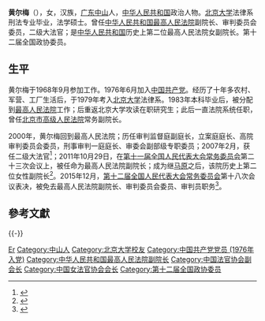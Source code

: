 '''黄尔梅'''（{{bd|1951年|12月||catIdx=H黄}}），女，汉族，[[广东|广东]][[中山市|中山]]人，[[中华人民共和国|中华人民共和国]]政治人物。[[北京大学|北京大学]]法律系刑法专业毕业，法学硕士。曾任[[中华人民共和国最高人民法院|中华人民共和国最高人民法院]]副院长、审判委员会委员，二级大法官；是[[中华人民共和国|中华人民共和国]]历史上第二位最高人民法院女副院长。第十二届全国政协委员。

== 生平 ==
黄尔梅于1968年9月参加工作。1976年6月加入[[中国共产党|中国共产党]]。经历了十年多农村、军营、工厂生活后，于1979年考入[[北京大学|北京大学]]法律系。1983年本科毕业后，被分配到[[中华人民共和国最高人民法院|最高人民法院]]工作；后重返北京大学攻读在职研究生；此后一直法院系统任职，曾任[[北京市高级人民法院|北京市高级人民法院]]常务副院长。

2000年，黄尔梅回到最高人民法院；历任审判监督庭副庭长，立案庭庭长、高院审判委员会委员，刑事审判一庭庭长、审委会副部级专职委员；2007年2月，获任二级大法官<ref>{{Cite web|title= 26名资深法官晋升为中华人民共和国大法官|url=http://news.xinhuanet.com/legal/2007-12/25/content_7306505.htm|accessdate=|work=}}</ref>；2011年10月29日，在[[第十一届全国人民代表大会常务委员会|第十一届全国人民代表大会常务委员会]]第二十三次会议上，被任命为最高人民法院副院长；成为继[[马原_(政治人物)|马原]]之后，该院历史上第二位女性副院长<ref>{{Cite web|title=黄尔梅成最高法史上第二位女性副院长|url=http://china.dwnews.com/news/2011-10-30/58263998html|accessdate=|work=}}{{dead link|date=2018年5月 |bot=InternetArchiveBot |fix-attempted=yes }}</ref>。2015年12月，[[第十二届全国人民代表大会常务委员会|第十二届全国人民代表大会常务委员会]]第十八次会议表决，被免去最高人民法院副院长、审判委员会委员、审判员职务<ref>{{cite news|title=黑龙江省高院院长张述元调任最高法院副院长|url=http://www.thepaper.cn/newsDetail_forward_1413908|accessdate=2015-12-27|newspaper=澎湃新闻}}</ref>。

== 參考文獻 ==
{{reflist}}
{{-}}
{{start box}}
{{s-legal}}
{{s-before|[[南英|南　英]]}}
{{s-title|[[中华人民共和国最高人民法院|中华人民共和国最高人民法院]]刑事审判第一庭庭长|2004年10月-2009年8月}}
{{s-after|[[周峰|周　峰]]}}
{{end box}}

{{Navboxes 
| title  = 黄尔梅在[[中国法官协会|中国法官协会]]的职务
| list1  =
{{中国法官协会第五届理事会}}
}}
{{Navboxes 
| title  = 黄尔梅在[[中国女法官协会|中国女法官协会]]的职务
| list1  =
{{中国女法官协会第四届理事会}}
{{中国女法官协会第五届理事会}}
}}

{{Authority control}}
{{DEFAULTSORT:Huang黄}}
[[Category:黄姓|Er]]
[[Category:中山人|Category:中山人]]
[[Category:北京大学校友|Category:北京大学校友]]
[[Category:中国共产党党员_(1976年入党)|Category:中国共产党党员 (1976年入党)]]
[[Category:中华人民共和国最高人民法院副院长|Category:中华人民共和国最高人民法院副院长]]
[[Category:中国法官协会副会长|Category:中国法官协会副会长]]
[[Category:中国女法官协会会长|Category:中国女法官协会会长]]
[[Category:第十二届全国政协委员|Category:第十二届全国政协委员]]